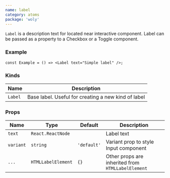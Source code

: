 ```yaml
---
name: label
category: atoms
package: 'woly'
---
```



`Label` is a description text for located near interactive component. Label can be passed as a property to a Checkbox or a Toggle component.

### Example

<Label text="Simple label" />

```tsx
const Example = () => <Label text="Simple label" />;
```

### Kinds

| Name    | Description                                         |
| ------- | --------------------------------------------------- |
| `Label` | Base label. Useful for creating a new kind of label |

### Props

| Name      | Type               | Default     | Description                                       |
| --------- | ------------------ | ----------- | ------------------------------------------------- |
| `text`    | `React.ReactNode`  |             | Label text                                        |
| `variant` | `string`           | `'default'` | Variant prop to style Input component             |
| `...`     | `HTMLLabelElement` | `{}`        | Other props are inherited from `HTMLLabelElement` |
